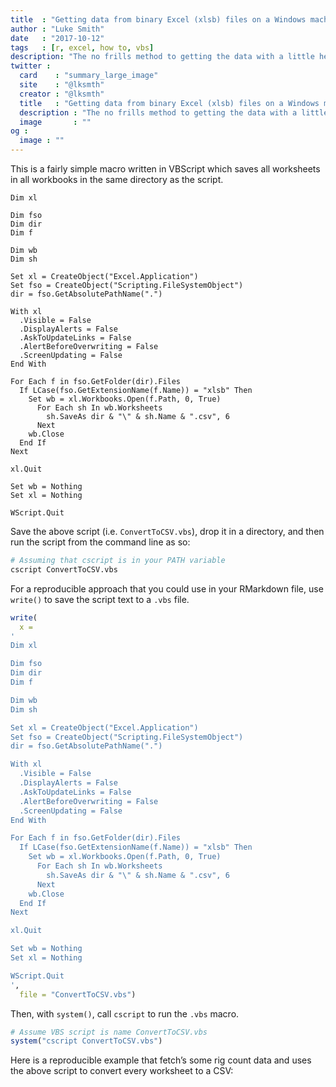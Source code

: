 ```yaml
---
title  : "Getting data from binary Excel (xlsb) files on a Windows machine"
author : "Luke Smith"
date   : "2017-10-12"
tags   : [r, excel, how to, vbs]
description: "The no frills method to getting the data with a little help from VBScript."
twitter :
  card    : "summary_large_image"
  site    : "@lksmth"
  creator : "@lksmth"
  title   : "Getting data from binary Excel (xlsb) files on a Windows machine"
  description : "The no frills method to getting the data with a little help from VBScript."
  image       : ""
og :
  image : ""
---
```


This is a fairly simple macro written in VBScript which saves all worksheets in all workbooks in the same directory as the script.

```vbscript
Dim xl

Dim fso
Dim dir
Dim f

Dim wb
Dim sh

Set xl = CreateObject("Excel.Application")
Set fso = CreateObject("Scripting.FileSystemObject")
dir = fso.GetAbsolutePathName(".")

With xl
  .Visible = False
  .DisplayAlerts = False
  .AskToUpdateLinks = False
  .AlertBeforeOverwriting = False
  .ScreenUpdating = False
End With

For Each f in fso.GetFolder(dir).Files
  If LCase(fso.GetExtensionName(f.Name)) = "xlsb" Then
    Set wb = xl.Workbooks.Open(f.Path, 0, True)
      For Each sh In wb.Worksheets
        sh.SaveAs dir & "\" & sh.Name & ".csv", 6
      Next
    wb.Close
  End If
Next

xl.Quit

Set wb = Nothing
Set xl = Nothing

WScript.Quit
```

Save the above script (i.e. `ConvertToCSV.vbs`), drop it in a directory, and then run the script from the command line as so:

```bash
# Assuming that cscript is in your PATH variable
cscript ConvertToCSV.vbs
```

For a reproducible approach that you could use in your RMarkdown file, use `write()` to save the script text to a `.vbs` file.

```r
write(
  x =
'
Dim xl

Dim fso
Dim dir
Dim f

Dim wb
Dim sh

Set xl = CreateObject("Excel.Application")
Set fso = CreateObject("Scripting.FileSystemObject")
dir = fso.GetAbsolutePathName(".")

With xl
  .Visible = False
  .DisplayAlerts = False
  .AskToUpdateLinks = False
  .AlertBeforeOverwriting = False
  .ScreenUpdating = False
End With

For Each f in fso.GetFolder(dir).Files
  If LCase(fso.GetExtensionName(f.Name)) = "xlsb" Then
    Set wb = xl.Workbooks.Open(f.Path, 0, True)
      For Each sh In wb.Worksheets
        sh.SaveAs dir & "\" & sh.Name & ".csv", 6
      Next
    wb.Close
  End If
Next

xl.Quit

Set wb = Nothing
Set xl = Nothing

WScript.Quit
',
  file = "ConvertToCSV.vbs")
```

Then, with `system()`, call `cscript` to run the `.vbs` macro.

```r
# Assume VBS script is name ConvertToCSV.vbs
system("cscript ConvertToCSV.vbs")
```

Here is a reproducible example that fetch's some rig count data and uses the above script to convert every worksheet to a CSV:
